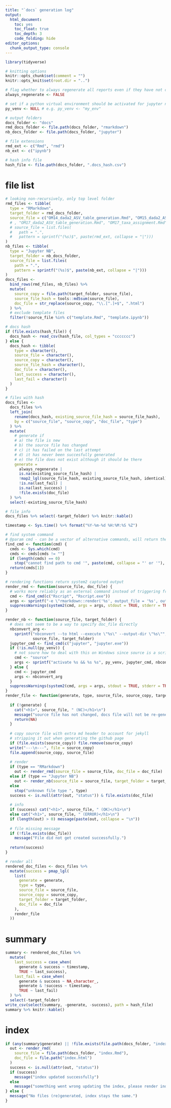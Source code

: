 ```yaml
---
title: "`docs` generation log"
output: 
  html_document:
    toc: yes
    toc_float: true
    toc_depth: 3
    code_folding: hide
editor_options:
  chunk_output_type: console
---
```


```r
library(tidyverse)

# knitting options
knitr::opts_chunk$set(comment = "")
knitr::opts_knit$set(root.dir = "..")

# flag whether to always regenerate all reports even if they have not changed
always_regenerate <- FALSE

# set if a python virtual environment should be activated for jupyter notebooks
py_venv <- NULL # e.g. py_venv <- "my_env"

# output folders
docs_folder <- "docs"
rmd_docs_folder <- file.path(docs_folder, "rmarkdown")
nb_docs_folder <- file.path(docs_folder, "jupyter")

# file extensions
rmd_ext <- c("Rmd", "rmd")
nb_ext <- c("ipynb")

# hash info file
hash_file <- file.path(docs_folder, ".docs_hash.csv")
```

# file list

```r
# looking non-recursively, only top level folder
rmd_files <- tibble(
  type = "RMarkdown", 
  target_folder = rmd_docs_folder,
  source_file = c("OM14_dada2_ASV_table_generation.Rmd", "OM15_dada2_ASV_table_generation.Rmd", "OM16_dada2_ASV_table_generation.Rmd", "OM14_taxa_assignment.Rmd", "OM15_taxa_assignment.Rmd", "OM16_taxa_assignment.Rmd")
  # , "OM17_dada2_ASV_table_generation.Rmd", "OM17_taxa_assignment.Rmd", "OM19_dada2_ASV_table_generation.Rmd")
  # source_file = list.files(
  #   path = ".", 
  #   pattern = sprintf("(%s)$", paste(rmd_ext, collapse = "|")))
)
nb_files <- tibble(
  type = "Jupyter NB", 
  target_folder = nb_docs_folder,
  source_file = list.files(
    path = ".", 
    pattern = sprintf("(%s)$", paste(nb_ext, collapse = "|")))
)
docs_files <- 
  bind_rows(rmd_files, nb_files) %>% 
  mutate(
    source_copy = file.path(target_folder, source_file),
    source_file_hash = tools::md5sum(source_file),
    doc_file = str_replace(source_copy, "\\.[^.]+$", ".html")
  ) %>% 
  # exclude template files
  filter(!source_file %in% c("template.Rmd", "template.ipynb"))

# docs hash
if (file.exists(hash_file)) {
  docs_hash <- read_csv(hash_file, col_types = "ccccccc")
} else {
  docs_hash <- tibble(
    type = character(),
    source_file = character(),
    source_copy = character(),
    source_file_hash = character(),
    doc_file = character(),
    last_success = character(),
    last_fail = character()
  )
} 

# files with hash
docs_files <- 
  docs_files %>% 
  left_join(
    rename(docs_hash, existing_source_file_hash = source_file_hash), 
    by = c("source_file", "source_copy", "doc_file", "type")
  ) %>% 
  mutate(
    # generate if
    # a) the file is new
    # b) the source file has changed
    # c) it has failed on the last attempt
    # d) it has never been succesfully generated
    # e) the file does not exist although it should be there
    generate = 
      always_regenerate | 
      is.na(existing_source_file_hash) | 
      !map2_lgl(source_file_hash, existing_source_file_hash, identical) |
      !is.na(last_fail) |
      is.na(last_success) |
      !file.exists(doc_file)
  ) %>% 
  select(-existing_source_file_hash)

# file info
docs_files %>% select(-target_folder) %>% knitr::kable()
```

```r
timestamp <- Sys.time() %>% format("%Y-%m-%d %H:%M:%S %Z")

# find system command
# @param cmd - can be a vector of alternative commands, will return the first valid one it finds, errors if none are valid
find_cmd <- function(cmd) {
  cmds <- Sys.which(cmd)
  cmds <- cmds[cmds != ""]
  if (length(cmds) == 0) 
    stop("cannot find path to cmd '", paste(cmd, collapse = "' or '"), "'", call. = FALSE)
  return(cmds[1])
}

# rendering functions return system2 captured output
render_rmd <- function(source_file, doc_file) {
  # works more reliably as an external command instead of triggering from within this knit itself
  cmd <- find_cmd(c("Rscript", "Rscript.exe"))
  args <- sprintf("-e \"rmarkdown::render('%s', output_file = '%s', output_format = 'html_document')\"", source_file, doc_file)
  suppressWarnings(system2(cmd, args = args, stdout = TRUE, stderr = TRUE))
}   

render_nb <- function(source_file, target_folder) {
  # does not seem to be a way to specify doc_file directly
  nbconvert_arg <- 
    sprintf("nbconvert --to html --execute \"%s\" --output-dir \"%s\"", 
            source_file, target_folder)
  jupyter_cmd <- find_cmd(c("jupyter", "jupyter.exe"))
  if (!is.null(py_venv)) {
    # not soure how to deal with this on Windows since source is a script, not an OS command...
    cmd <- "source"
    args <- sprintf("activate %s && %s %s", py_venv, jupyter_cmd, nbconvert_arg)
  } else {
    cmd <- jupyter_cmd
    args <- nbconvert_arg
  }
  suppressWarnings(system2(cmd, args = args, stdout = TRUE, stderr = TRUE))
}
render_file <- function(generate, type, source_file, source_copy, target_folder, doc_file) {
  
  if (!generate) {
    cat("<h1>", source_file, " (NC)</h1>\n")
    message("source file has not changed, docs file will not be re-generated (delete file in docs folder to force re-generation)")
    return(NA)
  }
  
  # copy source file with extra md header to account for jekyll
  # stripping it out when generating the github page
  if (file.exists(source_copy)) file.remove(source_copy)
  write("---\n---", file = source_copy)
  file.append(source_copy, source_file)
  
  # render
  if (type == "RMarkdown")
    out <- render_rmd(source_file = source_file, doc_file = doc_file)
  else if (type == "Jupyter NB")
    out <- render_nb(source_file = source_file, target_folder = target_folder)
  else
    stop("unknown file type ", type)
  success <- is.null(attr(out, "status")) & file.exists(doc_file)
  
  # info
  if (success) cat("<h1>", source_file, " (OK)</h1>\n")
  else cat("<h1>", source_file, " (ERROR)</h1>\n")
  if (length(out) > 0) message(paste(out, collapse = "\n"))
  
  # file missing message
  if (!file.exists(doc_file)) 
    message("File did not get created successfully.")
  
  return(success)
}

# render all
rendered_doc_files <- docs_files %>% 
  mutate(success = pmap_lgl(
    list(
      generate = generate,
      type = type,
      source_file = source_file,
      source_copy = source_copy,
      target_folder = target_folder,
      doc_file = doc_file
    ),
    render_file
  ))
```

# summary

```r
summary <- rendered_doc_files %>% 
  mutate(
    last_success = case_when(
      generate & success ~ timestamp, 
      TRUE ~ last_success),
    last_fail = case_when(
      generate & success ~ NA_character_,
      generate & !success ~ timestamp,
      TRUE ~ last_fail)
  ) %>% 
  select(-target_folder)
write_csv(select(summary, -generate, -success), path = hash_file)
summary %>% knitr::kable()
```

# index

```r
if (any(summary$generate) || !file.exists(file.path(docs_folder, "index.html"))) {
  out <- render_rmd(
    source_file = file.path(docs_folder, "index.Rmd"), 
    doc_file = file.path("index.html")
  )
  success <- is.null(attr(out, "status"))
  if (success) 
    message("index updated successfully")
  else
    message("something went wrong updating the index, please render index.Rmd manually")
} else {
  message("No files (re)generated, index stays the same.")
}
```

